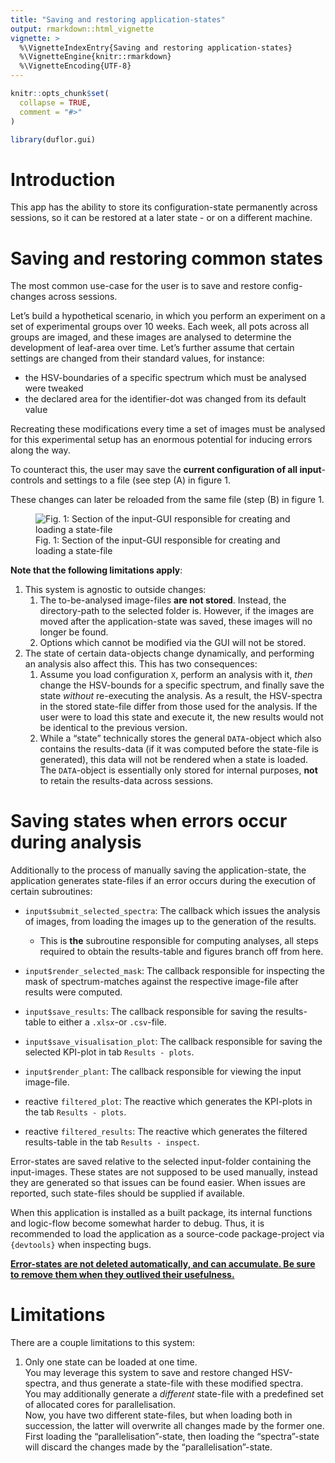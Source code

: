 ---
title: "Saving and restoring application-states"
output: rmarkdown::html_vignette
vignette: >
  %\VignetteIndexEntry{Saving and restoring application-states}
  %\VignetteEngine{knitr::rmarkdown}
  %\VignetteEncoding{UTF-8}
---

```{r, include = FALSE}
knitr::opts_chunk$set(
  collapse = TRUE,
  comment = "#>"
)
```

```{r setup}
library(duflor.gui)
```

# Introduction

This app has the ability to store its configuration-state permanently across sessions, so it can be restored at a later state - or on a different machine.

# Saving and restoring common states

The most common use-case for the user is to save and restore config-changes across sessions.

Let's build a hypothetical scenario, in which you perform an experiment on a set of experimental groups over 10 weeks. Each week, all pots across all groups are imaged, and these images are analysed to determine the development of leaf-area over time. Let's further assume that certain settings are changed from their standard values, for instance:

-   the HSV-boundaries of a specific spectrum which must be analysed were tweaked
-   the declared area for the identifier-dot was changed from its default value

Recreating these modifications every time a set of images must be analysed for this experimental setup has an enormous potential for inducing errors along the way.

To counteract this, the user may save the **current configuration of all input**-controls and settings to a file (see step (A) in figure 1.

These changes can later be reloaded from the same file (step (B) in figure 1.

![Fig. 1: Section of the input-GUI responsible for creating and loading a state-file](../man/figures/bookmarking_load_and_save_state.png)

**Note that the following limitations apply**:

1.  This system is agnostic to outside changes:
    1.  The to-be-analysed image-files **are not stored**. Instead, the directory-path to the selected folder is. However, if the images are moved after the application-state was saved, these images will no longer be found.
    2.  Options which cannot be modified via the GUI will not be stored.
2.  The state of certain data-objects change dynamically, and performing an analysis also affect this. This has two consequences:
    1.  Assume you load configuration `X`, perform an analysis with it, *then* change the HSV-bounds for a specific spectrum, and finally save the state *without* re-executing the analysis. As a result, the HSV-spectra in the stored state-file differ from those used for the analysis. If the user were to load this state and execute it, the new results would not be identical to the previous version.
    2.  While a "state" technically stores the general `DATA`-object which also contains the results-data (if it was computed before the state-file is generated), this data will not be rendered when a state is loaded. The `DATA`-object is essentially only stored for internal purposes, **not** to retain the results-data across sessions.

# Saving states when errors occur during analysis

Additionally to the process of manually saving the application-state, the application generates state-files if an error occurs during the execution of certain subroutines:

-   `input$submit_selected_spectra`: The callback which issues the analysis of images, from loading the images up to the generation of the results.

    -   This is **the** subroutine responsible for computing analyses, all steps required to obtain the results-table and figures branch off from here.

-   `input$render_selected_mask`: The callback responsible for inspecting the mask of spectrum-matches against the respective image-file after results were computed.

-   `input$save_results`: The callback responsible for saving the results-table to either a `.xlsx`-or `.csv`-file.

-   `input$save_visualisation_plot`: The callback responsible for saving the selected KPI-plot in tab `Results - plots`.

-   `input$render_plant`: The callback responsible for viewing the input image-file.

-   reactive `filtered_plot`: The reactive which generates the KPI-plots in the tab `Results - plots`.

-   reactive `filtered_results`: The reactive which generates the filtered results-table in the tab `Results - inspect`.

Error-states are saved relative to the selected input-folder containing the input-images. These states are not supposed to be used manually, instead they are generated so that issues can be found easier. When issues are reported, such state-files should be supplied if available.

When this application is installed as a built package, its internal functions and logic-flow become somewhat harder to debug. Thus, it is recommended to load the application as a source-code package-project via `{devtools}` when inspecting bugs.

[**Error-states are not deleted automatically, and can accumulate. Be sure to remove them when they outlived their usefulness.**]{.underline}

# Limitations

There are a couple limitations to this system:

1.  Only one state can be loaded at one time.\
    You may leverage this system to save and restore changed HSV-spectra, and thus generate a state-file with these modified spectra.\
    You may additionally generate a *different* state-file with a predefined set of allocated cores for parallelisation.\
    Now, you have two different state-files, but when loading both in succession, the latter will overwrite all changes made by the former one. First loading the "parallelisation"-state, then loading the "spectra"-state will discard the changes made by the "parallelisation"-state.
